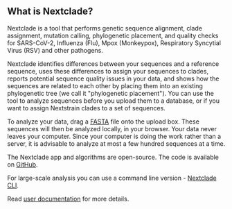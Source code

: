 ## What is Nextclade?

Nextclade is a tool that performs genetic sequence alignment, clade assignment, mutation calling, phylogenetic placement, and quality checks for SARS-CoV-2, Influenza (Flu), Mpox (Monkeypox), Respiratory Syncytial Virus (RSV) and other pathogens.

Nextclade identifies differences between your sequences and a reference sequence, uses these differences to assign your sequences to clades, reports potential sequence quality issues in your data, and shows how the sequences are related to each other by placing them into an existing phylogenetic tree (we call it "phylogenetic placement"). You can use the tool to analyze sequences before you upload them to a database, or if you want to assign Nextstrain clades to a set of sequences.

To analyze your data, drag a [FASTA](https://en.wikipedia.org/wiki/FASTA_format) file onto the upload box. These sequences will then be analyzed locally, in your browser. Your data never leaves your computer. Since your computer is doing the work rather than a server, it is advisable to analyze at most a few hundred sequences at a time.

The Nextclade app and algorithms are open-source. The code is available on [GitHub](https://github.com/nextstrain/nextclade).

For large-scale analysis you can use a command line version - [Nextclade CLI](https://docs.nextstrain.org/projects/nextclade/en/stable/user/nextclade-cli.html).

Read [user documentation](https://docs.nextstrain.org/projects/nextclade) for more details.
